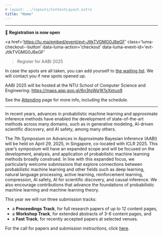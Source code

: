 ```yaml
---
# layout: ../layouts/ContentLayout.astro
title: "Home"
---
```



---

📢 **Registration is now open**

<a href='https://lu.ma/embed/event/evt-JtIkTVGMG0J8eGF'
  class='luma-checkout--button'
  data-luma-action='checkout'
  data-luma-event-id='evt-JtIkTVGMG0J8eGF'
>Register for AABI 2025</a>

<script id='luma-checkout' src='https://embed.lu.ma/checkout-button.js'></script>

In case the spots are all taken, you can add yourself to [the waiting list](https://forms.gle/Xzm1a8XNheGDHCZPA).
We will contact you if new spots opened up.

AABI 2025 will be hosted at the NTU School of Computer Science and Engineering: https://maps.app.goo.gl/6n3tgWq1K1xXptuo9

See the [Attending](/schedule) page for more info, including the schedule.

---

In recent years, advances in probabilistic machine learning and approximate inference methods have enabled the development of state-of-the-art methods across many domains, such as in generative modeling, AI-driven scientific discovery, and AI safety, among many others.

The 7th Symposium on Advances in Approximate Bayesian Inference (AABI) will be held on April 29, 2025, in Singapore, co-located with ICLR 2025.
This year’s symposium will have an expanded scope and will be focused on the development, analysis, and application of probabilistic machine learning methods broadly construed.
In line with this expanded focus, we particularly welcome submissions that explore connections between probabilistic machine learning and other fields such as deep learning, natural language processing, active learning, reinforcement learning, compression, AI safety, AI for scientific discovery, and causal inference.
We also encourage contributions that advance the foundations of probabilistic machine learning and machine learning theory.

This year we will run three submission tracks:

- a **Proceedings Track**, for full research papers of up to 12 content pages,
- a **Workshop Track**, for extended abstracts of 3-6 content pages, and
- a **Fast Track**, for recently accepted papers at selected venues.

For the call for papers and submission instructions, click [here](/call).
